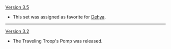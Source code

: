 {{Change History/Header}}
[[Version 3.5]]
* This set was assigned as favorite for [[Dehya]].
----
[[Version 3.2]]
* The Traveling Troop's Pomp was released.